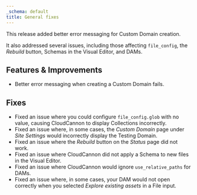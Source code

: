 ```yaml
---
_schema: default
title: General fixes
---
```

This release added better error messaging for Custom Domain creation.

It also addressed several issues, including those affecting `file_config`, the *Rebuild* button, Schemas in the Visual Editor, and DAMs.

## Features & Improvements

* Better error messaging when creating a Custom Domain fails.

## Fixes

* Fixed an issue where you could configure `file_config.glob` with no value, causing CloudCannon to display Collections incorrectly.
* Fixed an issue where, in some cases, the *Custom Domain* page under *Site Settings* would incorrectly display the Testing Domain.
* Fixed an issue where the *Rebuild* button on the *Status* page did not work.
* Fixed an issue where CloudCannon did not apply a Schema to new files in the Visual Editor.
* Fixed an issue where CloudCannon would ignore `use_relative_paths` for DAMs.
* Fixed an issue where, in some cases, your DAM would not open correctly when you selected *Explore existing assets* in a File input.